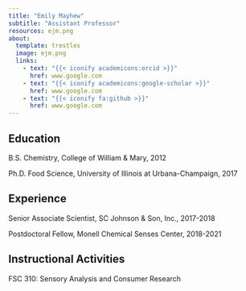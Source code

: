 ```yaml
---
title: "Emily Mayhew"
subtitle: "Assistant Professor"
resources: ejm.png
about:
  template: trestles
  image: ejm.png
  links:
    - text: "{{< iconify academicons:orcid >}}"
      href: www.google.com
    - text: "{{< iconify academicons:google-scholar >}}"
      href: www.google.com
    - text: "{{< iconify fa:github >}}"
      href: www.google.com
---
```


## Education

B.S. Chemistry, College of William & Mary, 2012

Ph.D. Food Science, University of Illinois at Urbana-Champaign, 2017

## Experience

Senior Associate Scientist, SC Johnson & Son, Inc., 2017-2018

Postdoctoral Fellow, Monell Chemical Senses Center, 2018-2021

## Instructional Activities

FSC 310: Sensory Analysis and Consumer Research